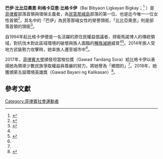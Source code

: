 {{Infobox person
| honorific_prefix = 巴伊·比比亞奧恩
| name          = 利格卡亞恩·比格卡伊
| image         = <!-- filename only, no "File:" or "Image:" prefix, and no enclosing [[brackets|brackets]] -->
| alt           = <!-- descriptive text for use by speech synthesis (text-to-speech) software -->
| caption       = 
| birth_name    = <!-- only use if different from name -->
| birth_date    = <!-- {{Birth date and age|YYYY|MM|DD}} for living people supply only the year with {{Birth year and age|YYYY}} unless the exact date is already widely published, as per [[WP:DOB|WP:DOB]]. For people who have died, use {{Birth date|YYYY|MM|DD}}. -->
| birth_place   = 
| death_date    = <!-- {{Death date and age|YYYY|MM|DD|YYYY|MM|DD}} (DEATH date then BIRTH date) -->
| death_place   = 
| nationality   = {{flag|菲律賓}}
| other_names   = 
| occupation    = 部落首領、環保主義者
| years_active  = 
| known_for     = {{tsl|en|Lumad|鲁玛德|馬諾博}}人權益捍衛者
| notable_works = 
}}

'''巴伊·比比亞奧恩·利格卡亞恩·比格卡伊'''（Bai Bibyaon Ligkayan Bigkay；{{bd|約1940年|}}<ref name=Davao>{{Cite web|last=Cortez|first=Kath M.|date=2019-08-14|title=Lumad women, their inter-generational struggle for self-determination|url=http://davaotoday.com/main/culture-2/lumad-women-their-inter-generational-struggle-for-self-determination/|archive-url=https://web.archive.org/web/20201108020248/http://davaotoday.com/main/culture-2/lumad-women-their-inter-generational-struggle-for-self-determination/|archive-date=2020-11-08|access-date=2020-06-05|website=Davao Today|dead-url=no}}</ref> ）是[[菲律賓|菲律賓]]部落首領與環保主義者，為[[民答那峨島|民答那峨島]]{{tsl|en|Lumad|鲁玛德|馬諾博}}部落的第一位、也是迄今唯一一位女性首領<ref name=":0">{{Cite web|last=|first=|date=February 22, 2017|title=Lumad Leader Bai Bibyaon Ligkayan Bigkay is 2017 UP Gawad Tandang Sora awardee|url=https://www.up.edu.ph/lumad-leader-bai-bibyaon-ligkayan-bigkay-is-2017-up-gawad-tandang-sora-awardee/|archive-url=https://web.archive.org/web/20200605091740/https://www.up.edu.ph/lumad-leader-bai-bibyaon-ligkayan-bigkay-is-2017-up-gawad-tandang-sora-awardee/|archive-date=2020-06-05|access-date=2020-06-05|website=University of the Philippines|dead-url=no}}</ref>，其名中的「巴伊」為民答那峨女性的榮譽頭銜，「比比亞奧恩」則是部落首領的頭銜<ref>{{cite news |title=Bai Bigkay is Gawad Tandang Sora awardee |accessdate=June 6, 2020 |url=https://upd.edu.ph/bai-bigkay-is-gawad-tandang-sora-awardee/ |publisher=University of the Philippines |archive-date=2021-01-16 |archive-url=https://web.archive.org/web/20210116123602/https://upd.edu.ph/bai-bigkay-is-gawad-tandang-sora-awardee/ |dead-url=no }}</ref>。

自1994年起比格卡伊便是一名活躍的原住民權益倡議者，捍衛馬諾博人的傳統領域{{le|潘托浪山脉|Pantaron Mountain Range}}，對抗伐木對此區域環境的破壞與族人面臨的[[種族滅絕|種族滅絕]]威脅<ref name=":0" /><ref name=Sora>{{Cite web|last=|first=|date=2017-02-24|title=UP CSWCD names Bai Bibyaon Ligkayan Bigkay 2017 Gawad Tandang Sora honoree|url=https://kodao.org/up-cswcd-names-bai-bibyaon-ligkayan-bigkay-2017-gawad-tandang-sora-honoree/|archive-url=https://web.archive.org/web/20201202124145/https://kodao.org/up-cswcd-names-bai-bibyaon-ligkayan-bigkay-2017-gawad-tandang-sora-honoree/|archive-date=2020-12-02|access-date=2020-06-05|website=Kodao Productions|dead-url=no}}</ref>。2014年族人受地方武裝勢力攻擊時，她率族人遷至城市中<ref name=Davao/>。

2017年，[[菲律賓大學|菲律賓大學]]頒發坦當梭拉獎（Gawad Tandang Sora）給比格卡伊以表揚她為領導少數民族爭取權益與尊嚴的努力，將她譽為「鄉間的{{le|梅秋拉·阿基諾|Melchora Aquino}}」<ref name=Sora/>。2018年，她獲頒第五屆環境英雄獎（Gawad Bayani ng Kalikasan）<ref name=":1">{{Cite web|last=Salamat|first=Marya|date=2018-03-17|title=‘We’re all challenged to defend the environment’ - Bibiaon Bigkay|url=https://www.bulatlat.com/2018/03/17/challenged-defend-environment-bibiaon-bigkay-bayani-ng-kalikasan-distinguished-awardee/|access-date=2020-06-26|website=Bulatlat|archive-date=2021-01-17|archive-url=https://web.archive.org/web/20210117122352/https://www.bulatlat.com/2018/03/17/challenged-defend-environment-bibiaon-bigkay-bayani-ng-kalikasan-distinguished-awardee/|dead-url=no}}</ref>。

==參考文獻==
{{Reflist|2}}

[[Category:菲律賓社會運動者|Category:菲律賓社會運動者]]